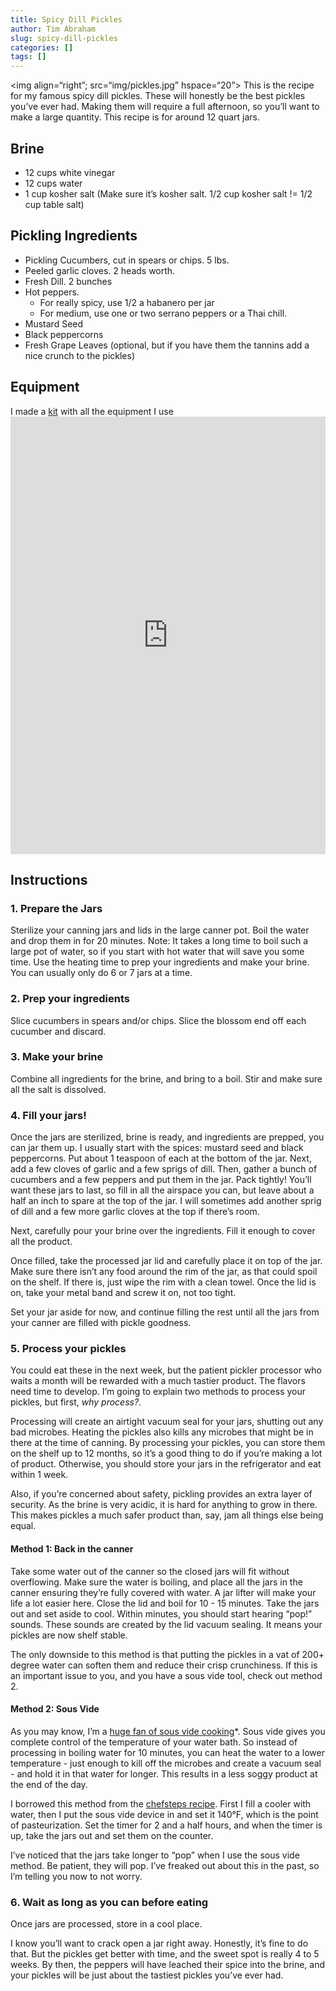 ```yaml
---
title: Spicy Dill Pickles
author: Tim Abraham
slug: spicy-dill-pickles
categories: []
tags: []
---
```


<img align="right"; src="img/pickles.jpg" hspace="20">
This is the recipe for my famous spicy dill pickles. These will honestly be the best pickles you've ever had. Making them will require a full afternoon, so you'll want to make a large quantity. This recipe is for around 12 quart jars. 

## Brine
* 12 cups white vinegar
* 12 cups water
* 1 cup kosher salt (Make sure it's kosher salt. 1/2 cup kosher salt != 1/2 cup table salt)

## Pickling Ingredients
* Pickling Cucumbers, cut in spears or chips. 5 lbs.
* Peeled garlic cloves. 2 heads worth.
* Fresh Dill. 2 bunches
* Hot peppers.
    + For really spicy, use 1/2 a habanero per jar
    + For medium, use one or two serrano peppers or a Thai chill.
* Mustard Seed
* Black peppercorns
* Fresh Grape Leaves (optional, but if you have them the tannins add a nice crunch to the pickles)

## Equipment
I made a [kit](www.kit.com) with all the equipment I use
<iframe src="https://kit.com/embed?url=https%3A%2F%2Fkit.com%2Ftimabe%2Fpickling-pickles" style="display: block; border: 0px; margin: 0 auto; width: 100%; height: 100vw; max-width: 700px; max-height: 700px" scrolling="no"></iframe>

## Instructions

### 1. Prepare the Jars

Sterilize your canning jars and lids in the large canner pot. Boil the water and drop them in for 20 minutes. Note: It takes a long time to boil such a large pot of water, so if you start with hot water that will save you some time. Use the heating time to prep your ingredients and make your brine. You can usually only do 6 or 7 jars at a time.

### 2. Prep your ingredients

Slice cucumbers in spears and/or chips. Slice the blossom end off each cucumber and discard. 

### 3. Make your brine

Combine all ingredients for the brine, and bring to a boil. Stir and make sure all the salt is dissolved. 

### 4. Fill your jars!

Once the jars are sterilized, brine is ready, and ingredients are prepped, you can jar them up. I usually start with the spices: mustard seed and black peppercorns. Put about 1 teaspoon of each at the bottom of the jar. Next, add a few cloves of garlic and a few sprigs of dill. Then, gather a bunch of cucumbers and a few peppers and put them in the jar. Pack tightly! You'll want these jars to last, so fill in all the airspace you can, but leave about a half an inch to spare at the top of the jar. I will sometimes add another sprig of dill and a few more garlic cloves at the top if there's room. 

Next, carefully pour your brine over the ingredients. Fill it enough to cover all the product. 

Once filled, take the processed jar lid and carefully place it on top of the jar. Make sure there isn't any food around the rim of the jar, as that could spoil on the shelf. If there is, just wipe the rim with a clean towel. Once the lid is on, take your metal band and screw it on, not too tight. 

Set your jar aside for now, and continue filling the rest until all the jars from your canner are filled with pickle goodness.

### 5. Process your pickles

You could eat these in the next week, but the patient pickler processor who waits a month will be rewarded with a much tastier product. The flavors need time to develop. I'm going to explain two methods to process your pickles, but first, *why process?*.

Processing will create an airtight vacuum seal for your jars, shutting out any bad microbes. Heating the pickles also kills any microbes that might be in there at the time of canning. By processing your pickles, you can store them on the shelf up to 12 months, so it's a good thing to do if you're making a lot of product. Otherwise, you should store your jars in the refrigerator and eat within 1 week.

Also, if you're concerned about safety, pickling provides an extra layer of security. As the brine is very acidic, it is hard for anything to grow in there. This makes pickles a much safer product than, say, jam all things else being equal.

#### Method 1: Back in the canner

Take some water out of the canner so the closed jars will fit without overflowing. Make sure the water is boiling, and place all the jars in the canner ensuring they're fully covered with water. A jar lifter will make your life a lot easier here. Close the lid and boil for 10 - 15 minutes. Take the jars out and set aside to cool. Within minutes, you should start hearing "pop!" sounds. These sounds are created by the lid vacuum sealing. It means your pickles are now shelf stable. 

The only downside to this method is that putting the pickles in a vat of 200+ degree water can soften them and reduce their crisp crunchiness. If this is an important issue to you, and you have a sous vide tool, check out method 2.

#### Method 2: Sous Vide

As you may know, I'm a [huge fan of sous vide cooking](../blog/joule-product-review)*. Sous vide gives you complete control of the temperature of your water bath. So instead of processing in boiling water for 10 minutes, you can heat the water to a lower temperature - just enough to kill off the microbes and create a vacuum seal - and hold it in that water for longer. This results in a less soggy product at the end of the day. 

I borrowed this method from the [chefsteps recipe](https://www.chefsteps.com/activities/make-crisp-flavor-packed-pickles-on-the-quick). First I fill a cooler with water, then I put the sous vide device in and set it 140&deg;F, which is the point of pasteurization. Set the timer for 2 and a half hours, and when the timer is up, take the jars out and set them on the counter. 

I've noticed that the jars take longer to "pop" when I use the sous vide method. Be patient, they will pop. I've freaked out about this in the past, so I'm telling you now to not worry.

### 6. Wait as long as you can before eating

Once jars are processed, store in a cool place.

I know you'll want to crack open a jar right away. Honestly, it's fine to do that. But the pickles get better with time, and the sweet spot is really 4 to 5 weeks. By then, the peppers will have leached their spice into the brine, and your pickles will be just about the tastiest pickles you've ever had. 



